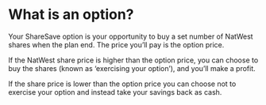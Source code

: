 # What is an option?

Your ShareSave option is your opportunity to buy a set number of NatWest shares when the plan end. The price you’ll pay is the option price. 

If the NatWest share price is higher than the option price, you can choose to buy the shares (known as ‘exercising your option’), and you’ll make a profit. 

If the share price is lower than the option price you can choose not to exercise your option and instead take your savings back as cash.